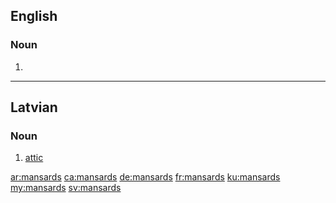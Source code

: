 ==English==

===Noun===
{{head|en|noun plural form}}

# {{plural of|mansard|lang=en}}

----

==Latvian==

===Noun===
{{lv-noun|m}}

# [[attic]]

[[ar:mansards]]
[[ca:mansards]]
[[de:mansards]]
[[fr:mansards]]
[[ku:mansards]]
[[my:mansards]]
[[sv:mansards]]